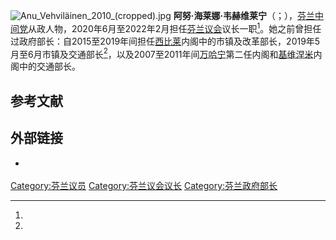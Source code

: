 [[File:Anu_Vehviläinen_2010_(cropped).jpg|thumb]]
'''阿努·海莱娜·韦赫维莱宁'''（{{lang-fi|Anu Helena Vehviläinen}}；{{bd|1963年|9月9日|||catIdx=Vehvilainen}}），[[芬兰|芬兰]][[芬兰中间党|中间党]]从政人物，2020年6月至2022年2月担任[[芬兰议会|芬兰议会]]议长一职<ref name="Toivonen"/>。她之前曾担任过政府部长：自2015至2019年间担任[[尤哈·西比莱|西比莱]]内阁中的市镇及改革部长，2019年5月至6月市镇及交通部长<ref name="IS_veh"/>，以及2007至2011年间[[马蒂·万哈宁|万哈宁]]第二任内阁和[[玛丽·基维涅米|基维涅米]]内阁中的交通部长。

== 参考文献 ==
{{Reflist|30em|refs=
<ref name="IS_veh">{{cite web | url = https://www.is.fi/kotimaa/art-2000006124344.html | title = Anne Berner vapautettiin ministeritehtävistään – tilalle ministeri Vehviläinen | language = fi | publisher = Ilta-Sanomat | date = 2019-05-29 | accessdate = 2021-01-12 | archive-date = 2020-10-30 | archive-url = https://web.archive.org/web/20201030223111/https://www.is.fi/kotimaa/art-2000006124344.html | dead-url = no }}</ref>

<ref name="Toivonen">{{cite web | url = https://yle.fi/uutiset/3-11392088 | title = Uusi puhemies Vehviläinen kuvailee olevansa ryhmäpelaaja ja toivoo, että vastustajia kunnioitetaan kiihkeidenkin väittelyiden aikana | author = Toivonen, Terhi | language = fi | publisher = Yle | date = 2020-06-09 | accessdate = 2021-01-12 | archive-date = 2021-03-08 | archive-url = https://web.archive.org/web/20210308201658/https://yle.fi/uutiset/3-11392088 | dead-url = no }}</ref>
}}

== 外部链接 ==
<!--{{commonscat|Anu Vehviläinen}}-->
* {{Official site|https://anuvehvilainen.fi/|个人主页}} {{fi}}

{{DEFAULTSORT:Vehvilainen, Anu}}
[[Category:芬兰议员|Category:芬兰议员]]
[[Category:芬兰议会议长|Category:芬兰议会议长]]
[[Category:芬兰政府部长|Category:芬兰政府部长]]